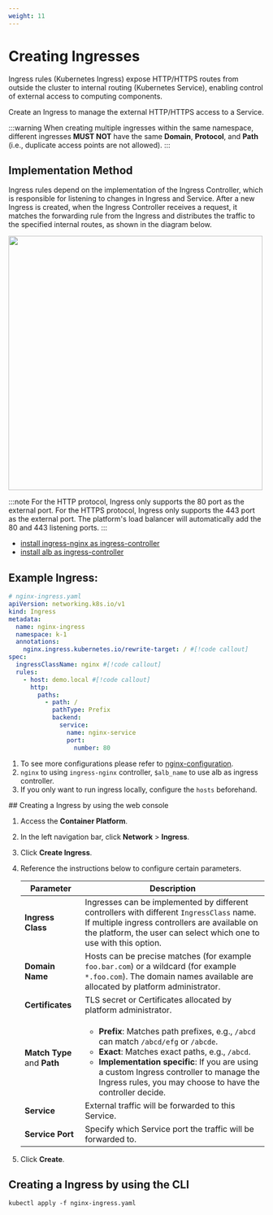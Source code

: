 ```yaml
---
weight: 11
---
```


# Creating Ingresses

Ingress rules (Kubernetes Ingress) expose HTTP/HTTPS routes from outside the cluster to internal routing (Kubernetes Service), enabling control of external access to computing components.

Create an Ingress to manage the external HTTP/HTTPS access to a Service.

:::warning
When creating multiple ingresses within the same namespace, different ingresses **MUST NOT** have the same
**Domain**, **Protocol**, and **Path** (i.e., duplicate access points are not allowed).
:::

## Implementation Method

Ingress rules depend on the implementation of the Ingress Controller, which is responsible for listening to changes in Ingress and Service. After a new Ingress is created, when the Ingress Controller receives a request, it matches the forwarding rule from the Ingress and distributes the traffic to the specified internal routes, as shown in the diagram below.

<img src="../assets/netrelationship.png" width="500" />

:::note
For the HTTP protocol, Ingress only supports the 80 port as the external port. For the HTTPS protocol, Ingress only supports the 443 port as the external port. The platform's load balancer will automatically add the 80 and 443 listening ports.
:::
- [install ingress-nginx as ingress-controller](../how_to/install_ingress_nginx_via_cluster_plugin.mdx)
- [install alb as ingress-controller](../how_to/alb/deploy_alb.mdx)
## Example Ingress:

```yaml
# nginx-ingress.yaml
apiVersion: networking.k8s.io/v1
kind: Ingress
metadata:
  name: nginx-ingress
  namespace: k-1
  annotations:
    nginx.ingress.kubernetes.io/rewrite-target: / #[!code callout]
spec:
  ingressClassName: nginx #[!code callout]
  rules:
    - host: demo.local #[!code callout]
      http:
        paths:
          - path: /
            pathType: Prefix
            backend:
              service:
                name: nginx-service
                port:
                  number: 80
```

<Callouts>

1. To see more configurations please refer to
   [nginx-configuration](https://kubernetes.github.io/ingress-nginx/user-guide/nginx-configuration/annotations/).
2. `nginx` to using `ingress-nginx` controller, `$alb_name` to use alb as ingress controller.
3. If you only want to run ingress locally, configure the `hosts` beforehand.

</Callouts>
## Creating a Ingress by using the web console

1. Access the **Container Platform**.

2. In the left navigation bar, click **Network** > **Ingress**.

3. Click **Create Ingress**.

4. Reference the instructions below to configure certain parameters.

   | Parameter                   | Description                                                                                                                                                                                                                                                                                                               |
   | --------------------------- | ------------------------------------------------------------------------------------------------------------------------------------------------------------------------------------------------------------------------------------------------------------------------------------------------------------------------- |
   | **Ingress Class**           | Ingresses can be implemented by different controllers with different `IngressClass` name. If multiple ingress controllers are available on the platform, the user can select which one to use with this option.                                                                                                           |
   | **Domain Name**             | Hosts can be precise matches (for example `foo.bar.com`) or a wildcard (for example `*.foo.com`). The domain names available are allocated by platform administrator.                                                                                                                                                     |
   | **Certificates**            | TLS secret or Certificates allocated by platform administrator.                                                                                                                                                                                                                                                           |
   | **Match Type** and **Path** | <ul><li>**Prefix**: Matches path prefixes, e.g., `/abcd` can match `/abcd/efg` or `/abcde`.</li><li>**Exact**: Matches exact paths, e.g., `/abcd`.</li><li>**Implementation specific**: If you are using a custom Ingress controller to manage the Ingress rules, you may choose to have the controller decide.</li></ul> |
   | **Service**                 | External traffic will be forwarded to this Service.                                                                                                                                                                                                                                                                       |
   | **Service Port**            | Specify which Service port the traffic will be forwarded to.                                                                                                                                                                                                                                                              |

5. Click **Create**.

## Creating a Ingress by using the CLI

```shell
kubectl apply -f nginx-ingress.yaml
```